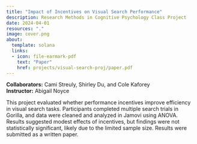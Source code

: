```yaml
---
title: "Impact of Incentives on Visual Search Performance"
description: Research Methods in Cognitive Psychology Class Project
date: 2024-04-01
resources: "."
image: cover.png
about: 
  template: solana
  links: 
  - icon: file-earmark-pdf
    text: "Paper"
    href: projects/visual-search-proj/paper.pdf
---
```


**Collaborators:** Cami Streuly, Shirley Du, and Cole Kaforey\
**Instructor:** Abigail Noyce

This project evaluated whether performance incentives improve efficiency in visual search tasks. Participants completed multiple search trials in Gorilla, and data were cleaned and analyzed in Jamovi using ANOVA. Results suggested modest effects of incentives, but findings were not statistically significant, likely due to the limited sample size. Results were submitted as a written paper.
